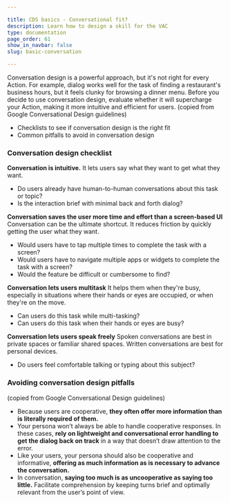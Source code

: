 ```yaml
---

title: CDS basics - Conversational fit?
description: Learn how to design a skill for the VAC
type: documentation
page_order: 61
show_in_navbar: false
slug: basic-conversation

---
```



Conversation design is a powerful approach, but it's not right for every Action. For example, dialog works well for the task of finding a restaurant's business hours, but it feels clunky for browsing a dinner menu. Before you decide to use conversation design, evaluate whether it will supercharge your Action, making it more intuitive and efficient for users.
(copied from Google Conversational Design guidelines)

<Notification headerText="What your will learn in this section" textColor="#333366" icon="learn" backgroundColor="#eeeeff">

- Checklists to see if conversation design is the right fit
- Common pitfalls to avoid in conversation design

</Notification>

### Conversation design checklist

**Conversation is intuitive.**
It lets users say what they want to get what they want.

- Do users already have human-to-human conversations about this task or topic?
- Is the interaction brief with minimal back and forth dialog?

**Conversation saves the user more time and effort than a screen-based UI**
Conversation can be the ultimate shortcut. It reduces friction by quickly getting the user what they want.

- Would users have to tap multiple times to complete the task with a screen?
- Would users have to navigate multiple apps or widgets to complete the task with a screen?
- Would the feature be difficult or cumbersome to find?

**Conversation lets users multitask**
It helps them when they're busy, especially in situations where their hands or eyes are occupied, or when they're on the move.

- Can users do this task while multi-tasking?
- Can users do this task when their hands or eyes are busy?

**Conversation lets users speak freely**
Spoken conversations are best in private spaces or familiar shared spaces. Written conversations are best for personal devices.

- Do users feel comfortable talking or typing about this subject?

### Avoiding conversation design pitfalls

(copied from Google Conversational Design guidelines)

- Because users are cooperative, **they often offer more information than is literally required of them.** 
- Your persona won’t always be able to handle cooperative responses. In these cases, **rely on lightweight and conversational error handling to get the dialog back on track** in a way that doesn’t draw attention to the error.
- Like your users, your persona should also be cooperative and informative, **offering as much information as is necessary to advance the conversation.**
- In conversation, **saying too much is as uncooperative as saying too little.** Facilitate comprehension by keeping turns brief and optimally relevant from the user’s point of view.

<PageFooter prevSlug="/basic-requirements" prevPage="Requirements" nextSlug="/basic-flow" nextPage="Flow design" />